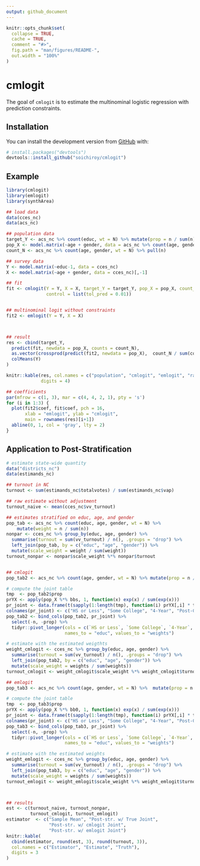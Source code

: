 ```yaml
---
output: github_document
---
```


<!-- README.md is generated from README.Rmd. Please edit that file -->

```r
knitr::opts_chunk$set(
  collapse = TRUE,
  cache = TRUE,
  comment = "#>",
  fig.path = "man/figures/README-",
  out.width = "100%"
)
```

# cmlogit

<!-- badges: start -->
<!-- badges: end -->

The goal of `cmlogit` is to estimate the multinominal logistic regression with
prediction constraints.

## Installation

You can install the development version from [GitHub](https://github.com/) with:

``` r
# install.packages("devtools")
devtools::install_github("soichiroy/cmlogit")
```
## Example


```r
library(cmlogit)
library(emlogit)
library(synthArea)
```

```r
## load data
data(cces_nc)
data(acs_nc)

## population data
target_Y <- acs_nc %>% count(educ, wt = N) %>% mutate(prop = n / sum(n)) %>% pull(prop)
pop_X <- model.matrix(~age + gender, data = acs_nc %>% count(age, gender, wt = N))[,-1]
count_N <- acs_nc %>% count(age, gender, wt = N) %>% pull(n)

## survey data
Y <- model.matrix(~educ-1, data = cces_nc)
X <- model.matrix(~age + gender, data = cces_nc)[,-1]

## fit
fit <- cmlogit(Y = Y, X = X, target_Y = target_Y, pop_X = pop_X, count_N = count_N,
               control = list(tol_pred = 0.01))


## multinominal logit without constraints
fit2 <- emlogit(Y = Y, X = X)



## result
res <- cbind(target_Y,
  predict(fit, newdata = pop_X, counts = count_N),
  as.vector(crossprod(predict(fit2, newdata = pop_X),  count_N / sum(count_N))),
  colMeans(Y)
)

knitr::kable(res, col.names = c("population", "cmlogit", "emlogit", "raw prop."),
             digits = 4)
```


```r
## coefficients
par(mfrow = c(1, 3), mar = c(4, 4, 2, 1), pty = 's')
for (i in 1:3) {
  plot(fit2$coef, fit$coef, pch = 16,
       xlab = "emlogit", ylab = "cmlogit",
       main = rownames(res)[i+1])
  abline(0, 1, col = 'gray', lty = 2)  
}
```



## Application to Post-Stratification


```r
# estimate state-wide quantity
data("districts_nc")
data(estimands_nc)

## turnout in NC
turnout <- sum(estimands_nc$totalvotes) / sum(estimands_nc$vap)

## raw estimate without adjustment
turnout_naive <- mean(cces_nc$vv_turnout)

## estimates stratified on educ, age, and gender
pop_tab <- acs_nc %>% count(educ, age, gender, wt = N) %>%
    mutate(weight = n / sum(n))
nonpar <- cces_nc %>% group_by(educ, age, gender) %>%
  summarise(turnout = sum(vv_turnout) / n(), .groups = "drop") %>%
  left_join(pop_tab, by = c("educ", "age", "gender")) %>%
  mutate(scale_weight = weight / sum(weight))
turnout_nonpar <- nonpar$scale_weight %*% nonpar$turnout


## cmlogit
pop_tab2 <- acs_nc %>% count(age, gender, wt = N) %>% mutate(prop = n / sum(n))

# compute the joint table
tmp  <- pop_tab2$prop
prYX <- apply(pop_X %*% bbs, 1, function(x) exp(x) / sum(exp(x)))  
pr_joint <- data.frame(t(sapply(1:length(tmp), function(i) prYX[,i] * tmp[i])))
colnames(pr_joint) <- c("HS or Less", "Some College", "4-Year", "Post-Grad")
pop_tab2 <- bind_cols(pop_tab2, pr_joint) %>%
  select(-n, -prop) %>%
  tidyr::pivot_longer(cols = c(`HS or Less`, `Some College`, `4-Year`, `Post-Grad`),
                      names_to = "educ", values_to = "weights")

# estimate with the estimated weigthts
weight_cmlogit <- cces_nc %>% group_by(educ, age, gender) %>%
  summarise(turnout = sum(vv_turnout) / n(), .groups = "drop") %>%
  left_join(pop_tab2, by = c("educ", "age", "gender")) %>%
  mutate(scale_weight = weights / sum(weights))
turnout_cmlogit <- weight_cmlogit$scale_weight %*% weight_cmlogit$turnout

## emlogit
pop_tab3 <- acs_nc %>% count(age, gender, wt = N) %>%  mutate(prop = n / sum(n))

# compute the joint table
tmp  <- pop_tab3$prop
prYX <- apply(pop_X %*% bb0, 1, function(x) exp(x) / sum(exp(x)))  
pr_joint <- data.frame(t(sapply(1:length(tmp), function(i) prYX[,i] * tmp[i])))
colnames(pr_joint) <- c("HS or Less", "Some College", "4-Year", "Post-Grad")
pop_tab3 <- bind_cols(pop_tab3, pr_joint) %>%
  select(-n, -prop) %>%
  tidyr::pivot_longer(cols = c(`HS or Less`, `Some College`, `4-Year`, `Post-Grad`),
                      names_to = "educ", values_to = "weights")

# estimate with the estimated weights
weight_emlogit <- cces_nc %>% group_by(educ, age, gender) %>%
  summarise(turnout = sum(vv_turnout) / n(), .groups = "drop") %>%
  left_join(pop_tab3, by = c("educ", "age", "gender")) %>%
  mutate(scale_weight = weights / sum(weights))
turnout_emlogit <- weight_emlogit$scale_weight %*% weight_emlogit$turnout



## results  
est <- c(turnout_naive, turnout_nonpar,
         turnout_cmlogit, turnout_emlogit)
estimator  <- c("Sample Mean", "Post-str. w/ True Joint",
                "Post-str. w/ cmlogit Joint",
                "Post-str. w/ emlogit Joint")
knitr::kable(
  cbind(estimator, round(est, 3), round(turnout, 3)),
  col.names = c("Estimator", "Estimate", "Truth"),
  digits = 3
)
```
